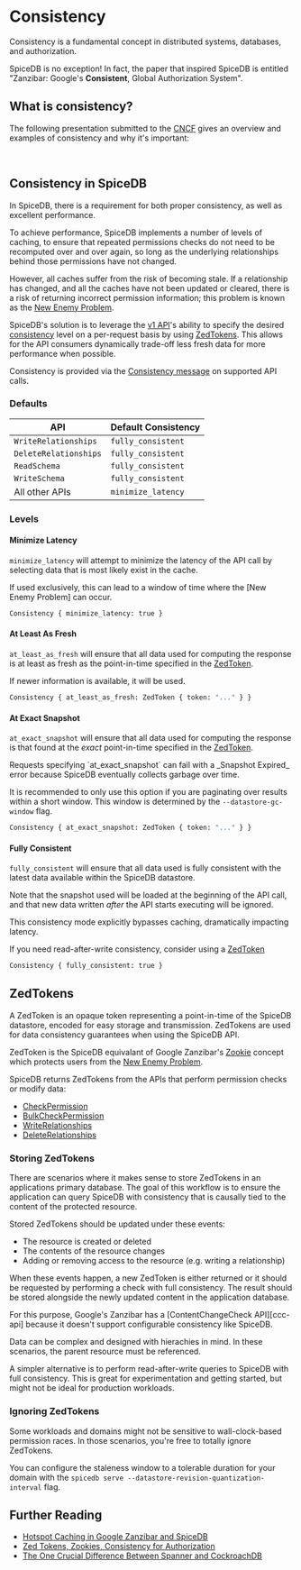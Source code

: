 
# Consistency

Consistency is a fundamental concept in distributed systems, databases, and authorization.

SpiceDB is no exception!
In fact, the paper that inspired SpiceDB is entitled "Zanzibar: Google's __**Consistent**__, Global Authorization System".

## What is consistency?

The following presentation submitted to the [CNCF] gives an overview and examples of consistency and why it's important:

<br /><YouTube videoId="cbZusvT3PLs" />

[CNCF]: https://cncf.io

## Consistency in SpiceDB

In SpiceDB, there is a requirement for both proper consistency, as well as excellent performance.

To achieve performance, SpiceDB implements a number of levels of caching, to ensure that repeated permissions checks do not need to be recomputed over and over again, so long as the underlying relationships behind those permissions have not changed.

However, all caches suffer from the risk of becoming stale.
If a relationship has changed, and all the caches have not been updated or cleared, there is a risk of returning incorrect permission information; this problem is known as the [New Enemy Problem].

SpiceDB's solution is to leverage the [v1 API][v1-api]'s ability to specify the desired [consistency][consistency] level on a per-request basis by using [ZedTokens](#zedtokens).
This allows for the API consumers dynamically trade-off less fresh data for more performance when possible.

Consistency is provided via the [Consistency message][msg] on supported API calls.

[v1-api]: https://buf.build/authzed/api/tree/main/authzed/api/v1
[consistency]: https://en.wikipedia.org/wiki/Data_consistency
[msg]: https://buf.build/authzed/api/docs/main:authzed.api.v1#authzed.api.v1.Consistency

### Defaults

| API                   | Default Consistency |
|-----------------------|---------------------|
| `WriteRelationships`  | `fully_consistent`  |
| `DeleteRelationships` | `fully_consistent`  |
| `ReadSchema`          | `fully_consistent`  |
| `WriteSchema`         | `fully_consistent`  |
| All other APIs        | `minimize_latency`  |

### Levels

#### Minimize Latency

`minimize_latency` will attempt to minimize the latency of the API call by selecting data that is most likely exist in the cache.

<Callout type="warning">
  If used exclusively, this can lead to a window of time where the [New Enemy Problem] can occur.
</Callout>

[New Enemy Problem]: ./zanzibar#new-enemy-problem

```proto
Consistency { minimize_latency: true }
```

#### At Least As Fresh

`at_least_as_fresh` will ensure that all data used for computing the response is at least as fresh as the point-in-time specified in the [ZedToken].

If newer information is available, it will be used.

```proto
Consistency { at_least_as_fresh: ZedToken { token: "..." } }
```

[ZedToken]: #zedtokens

#### At Exact Snapshot

`at_exact_snapshot` will ensure that all data used for computing the response is that found at the *exact* point-in-time specified in the [ZedToken].

<Callout type="warning">
  Requests specifying `at_exact_snapshot` can fail with a _Snapshot Expired_ error because SpiceDB eventually collects garbage over time.

  It is recommended to only use this option if you are paginating over results within a short window.
  This window is determined by the `--datastore-gc-window` flag.
</Callout>

```proto
Consistency { at_exact_snapshot: ZedToken { token: "..." } }
```

[ZedToken]: #zedtokens

#### Fully Consistent

`fully_consistent` will ensure that all data used is fully consistent with the latest data available within the SpiceDB datastore.

Note that the snapshot used will be loaded at the beginning of the API call, and that new data written *after* the API starts executing will be ignored.

<Callout type="warning">
  This consistency mode explicitly bypasses caching, dramatically impacting latency.

  If you need read-after-write consistency, consider using a [ZedToken]

  [ZedToken]: #zedtokens
</Callout>

```proto
Consistency { fully_consistent: true }
```

## ZedTokens

A ZedToken is an opaque token representing a point-in-time of the SpiceDB datastore, encoded for easy storage and transmission.
ZedTokens are used for data consistency guarantees when using the SpiceDB API.

ZedToken is the SpiceDB equivalant of Google Zanzibar's [Zookie] concept which protects users from the [New Enemy Problem].

SpiceDB returns ZedTokens from the APIs that perform permission checks or modify data:

- [CheckPermission]
- [BulkCheckPermission]
- [WriteRelationships]
- [DeleteRelationships]

[Zookie]: https://authzed.com/zanzibar/2Dv_Aat_2Q:0.Py6NWBPg8:2U
[New Enemy Problem]: zanzibar#new-enemy-problem
[CheckPermission]: https://buf.build/authzed/api/docs/main:authzed.api.v1#authzed.api.v1.PermissionsService.CheckPermission
[BulkCheckPermission]: https://buf.build/authzed/api/docs/main:authzed.api.v1#authzed.api.v1.ExperimentalService.BulkCheckPermission
[WriteRelationships]: https://buf.build/authzed/api/docs/main:authzed.api.v1#authzed.api.v1.PermissionsService.WriteRelationships
[DeleteRelationships]: https://buf.build/authzed/api/docs/main:authzed.api.v1#authzed.api.v1.PermissionsService.DeleteRelationships

### Storing ZedTokens

There are scenarios where it makes sense to store ZedTokens in an applications primary database.
The goal of this workflow is to ensure the application can query SpiceDB with consistency that is causally tied to the content of the protected resource.

Stored ZedTokens should be updated under these events:

- The resource is created or deleted
- The contents of the resource changes
- Adding or removing access to the resource (e.g. writing a relationship)

When these events happen, a new ZedToken is either returned or it should be requested by performing a check with full consistency.
The result should be stored alongside the newly updated content in the application database.

<Callout type="info">
  For this purpose, Google's Zanzibar has a [ContentChangeCheck API][ccc-api] because it doesn't support configurable consistency like SpiceDB.

  [ccc-api]: https://authzed.com/zanzibar#annotations/intro/content-change-check
</Callout>

Data can be complex and designed with hierachies in mind.
In these scenarios, the parent resource must be referenced.

A simpler alternative is to perform read-after-write queries to SpiceDB with full consistency.
This is great for experimentation and getting started, but might not be ideal for production workloads.

### Ignoring ZedTokens

Some workloads and domains might not be sensitive to wall-clock-based permission races.
In those scenarios, you're free to totally ignore ZedTokens.

You can configure the staleness window to a tolerable duration for your domain with the `spicedb serve --datastore-revision-quantization-interval` flag.

## Further Reading

- [Hotspot Caching in Google Zanzibar and SpiceDB](https://authzed.com/blog/hotspot-caching-in-google-zanzibar-and-spicedb)
- [Zed Tokens, Zookies, Consistency for Authorization](https://authzed.com/blog/zedtokens)
- [The One Crucial Difference Between Spanner and CockroachDB](https://authzed.com/blog/prevent-newenemy-cockroachdb)
